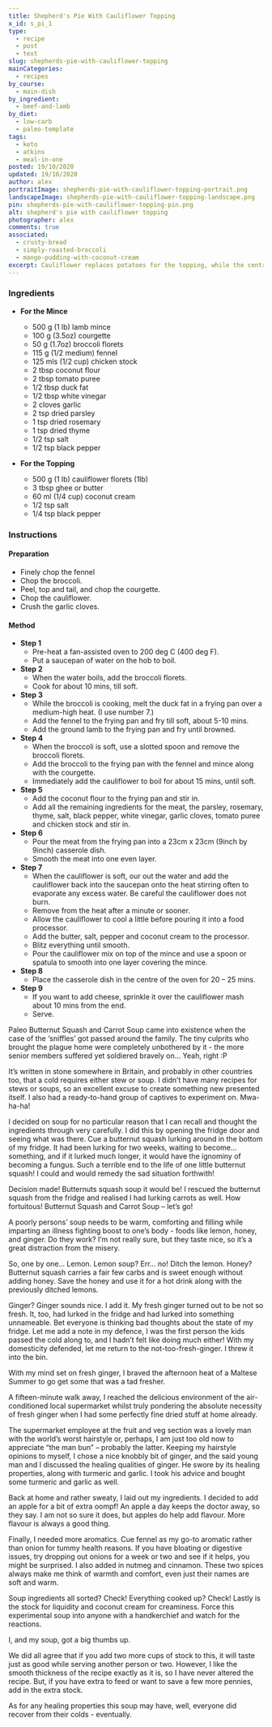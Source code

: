 ```yaml
---
title: Shepherd's Pie With Cauliflower Topping
x_id: s_pi_1
type:
  - recipe
  - post
  - text
slug: shepherds-pie-with-cauliflower-topping
mainCategories: 
  - recipes
by_course:
  - main-dish
by_ingredient:
  - beef-and-lamb
by_diet:
  - low-carb
  - paleo-template
tags:
  - keto
  - atkins
  - meal-in-one
posted: 19/10/2020
updated: 19/10/2020
author: alex
portraitImage: shepherds-pie-with-cauliflower-topping-portrait.png
landscapeImage: shepherds-pie-with-cauliflower-topping-landscape.png
pin: shepherds-pie-with-cauliflower-topping-pin.png
alt: shepherd's pie with cauliflower topping
photographer: alex
comments: true
associated: 
  - crusty-bread
  - simply-roasted-broccoli
  - mango-pudding-with-coconut-cream
excerpt: Cauliflower replaces potatoes for the topping, while the centre is mostly meat with a few select, low carb veggies. A variety of herbs make it great tasting.
---
```


<Ingredients>

### Ingredients
    
  - **For the Mince**
    - 500 g (1 lb) lamb mince
    - 100 g (3.5oz) courgette
    - 50 g (1.7oz) broccoli florets
    - 115 g (1/2 medium) fennel
    - 125 mls (1/2 cup) chicken stock 
    - 2 tbsp coconut flour
    - 2 tbsp tomato puree
    - 1/2 tbsp duck fat
    - 1/2 tbsp white vinegar
    - 2 cloves garlic
    - 2 tsp dried parsley
    - 1 tsp dried rosemary
    - 1 tsp dried thyme
    - 1/2 tsp salt
    - 1/2 tsp black pepper

  - **For the Topping**
    - 500 g (1 lb) cauliflower florets (1lb)
    - 3 tbsp ghee or butter
    - 60 ml (1/4 cup) coconut cream
    - 1/2 tsp salt
    - 1/4 tsp black pepper

</Ingredients>

<Instructions>

### Instructions

#### Preparation
  - Finely chop the fennel
  - Chop the broccoli.
  - Peel, top and tail, and chop the courgette.
  - Chop the cauliflower.
  - Crush the garlic cloves.

#### Method

  - **Step 1**
    - Pre-heat a fan-assisted oven to 200 deg C (400 deg F).
    - Put a saucepan of water on the hob to boil.
  - **Step 2**
    - When the water boils, add the broccoli florets.
    - Cook for about 10 mins, till soft.
  - **Step 3**
    - While the broccoli is cooking, melt the duck fat in a frying pan over a medium-high heat. (I use number 7.)
    - Add the fennel to the frying pan and fry till soft, about 5-10 mins.
    - Add the ground lamb to the frying pan and fry until browned.
  - **Step 4**
    - When the broccoli is soft, use a slotted spoon and remove the broccoli florets.
    - Add the broccoli to the frying pan with the fennel and mince along with the courgette.  
    - Immediately add the cauliflower to boil for about 15 mins, until soft.
  - **Step 5**
    -  Add the coconut flour to the frying pan and stir in.
    - Add all the remaining ingredients for the meat, the parsley, rosemary, thyme, salt, black pepper, white vinegar, garlic cloves, tomato puree and chicken stock and stir in.
  - **Step 6**
    - Pour the meat from the frying pan into a 23cm x 23cm (9inch by 9inch) casserole dish. 
    - Smooth the meat into one even layer.
  - **Step 7**
    - When the cauliflower is soft, our out the water and add the cauliflower back into the saucepan onto the heat stirring often to evaporate any excess water. Be careful the cauliflower does not burn. 
    - Remove from the heat after a minute or sooner.
    - Allow the cauliflower to cool a little before pouring it into a food processor. 
    - Add the butter, salt, pepper and coconut cream to the processor. 
    - Blitz everything until smooth.
    - Pour the cauliflower mix on top of the mince and use a spoon or spatula to smooth into one layer covering the mince.
  - **Step 8**
    - Place the casserole dish in the centre of the oven for 20 – 25 mins.
  - **Step 9**
    - If you want to add cheese, sprinkle it over the cauliflower mash about 10 mins from the end.
    - Serve.

</Instructions>

<PostBody>

Paleo Butternut Squash and Carrot Soup came into existence when the case of the ‘sniffles’ got passed around the family.  The tiny culprits who brought the plague home were completely unbothered by it - the more senior members suffered yet soldiered bravely on… Yeah, right :P  
 
It’s written in stone somewhere in Britain, and probably in other countries too, that a cold requires either stew or soup. I didn’t have many recipes for stews or soups, so an excellent excuse to create something new presented itself.  I also had a ready-to-hand group of captives to experiment on. Mwa-ha-ha! 

I decided on soup for no particular reason that I can recall and thought the ingredients through very carefully.  I did this by opening the fridge door and seeing what was there. Cue a butternut squash lurking around in the bottom of my fridge.  It had been lurking for two weeks, waiting to become… something, and if it lurked much longer, it would have the ignominy of becoming a fungus.  Such a terrible end to the life of one little butternut squash! I could and would remedy the sad situation forthwith! 

Decision made! Butternuts squash soup it would be! I rescued the butternut squash from the fridge and realised I had lurking carrots as well.  How fortuitous!  Butternut Squash and Carrot Soup – let’s go!

A poorly persons’ soup needs to be warm, comforting and filling while imparting an illness fighting boost to one’s body - foods like lemon, honey, and ginger.  Do they work?  I’m not really sure, but they taste nice, so it’s a great distraction from the misery.

So, one by one… Lemon. Lemon soup? Err… no! Ditch the lemon.
Honey? Butternut squash carries a fair few carbs and is sweet enough without adding honey. Save the honey and use it for a hot drink along with the previously ditched lemons.

Ginger? Ginger sounds nice. I add it.  My fresh ginger turned out to be not so fresh. It, too, had lurked in the fridge and had lurked into something unnameable.  Bet everyone is thinking bad thoughts about the state of my fridge.  Let me add a note in my defence, I was the first person the kids passed the cold along to, and I hadn’t felt like doing much either!  With my domesticity defended, let me return to the not-too-fresh-ginger. I threw it into the bin.  

With my mind set on fresh ginger, I braved the afternoon heat of a Maltese Summer to go get some that was a tad fresher.

A fifteen-minute walk away, I reached the delicious environment of the air-conditioned local supermarket whilst truly pondering the absolute necessity of fresh ginger when I had some perfectly fine dried stuff at home already.  

The supermarket employee at the fruit and veg section was a lovely man with the world’s worst hairstyle or, perhaps, I am just too old now to appreciate “the man bun” – probably the latter. Keeping my hairstyle opinions to myself, I chose a nice knobbly bit of ginger, and the said young man and I discussed the healing qualities of ginger. He swore by its healing properties, along with turmeric and garlic.  I took his advice and bought some turmeric and garlic as well.

Back at home and rather sweaty, I laid out my ingredients. I decided to add an apple for a bit of extra oompf! An apple a day keeps the doctor away, so they say. I am not so sure it does, but apples do help add flavour. More flavour is always a good thing.

Finally, I needed more aromatics. Cue fennel as my go-to aromatic rather than onion for tummy health reasons. If you have bloating or digestive issues, try dropping out onions for a week or two and see if it helps, you might be surprised.  I also added in nutmeg and cinnamon. These two spices always make me think of warmth and comfort, even just their names are soft and warm. 

Soup ingredients all sorted? Check! Everything cooked up? Check!  Lastly is the stock for liquidity and coconut cream for creaminess.
Force this experimental soup into anyone with a handkerchief and watch for the reactions.

I, and my soup, got a big thumbs up. 

We did all agree that if you add two more cups of stock to this, it will taste just as good while serving another person or two.  However, I like the smooth thickness of the recipe exactly as it is, so I have never altered the recipe.  But, if you have extra to feed or want to save a few more pennies, add in the extra stock.

As for any healing properties this soup may have, well, everyone did recover from their colds - eventually.

</PostBody>


